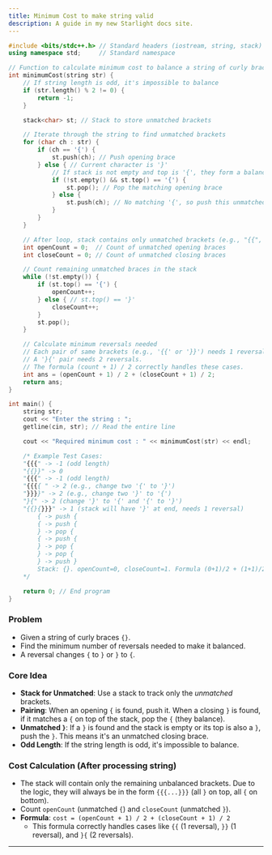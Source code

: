 ```yaml
---
title: Minimum Cost to make string valid
description: A guide in my new Starlight docs site.
---
```


```cpp
#include <bits/stdc++.h> // Standard headers (iostream, string, stack)
using namespace std;     // Standard namespace

// Function to calculate minimum cost to balance a string of curly braces
int minimumCost(string str) {
    // If string length is odd, it's impossible to balance
    if (str.length() % 2 != 0) {
        return -1;
    }

    stack<char> st; // Stack to store unmatched brackets

    // Iterate through the string to find unmatched brackets
    for (char ch : str) {
        if (ch == '{') {
            st.push(ch); // Push opening brace
        } else { // Current character is '}'
            // If stack is not empty and top is '{', they form a balanced pair
            if (!st.empty() && st.top() == '{') {
                st.pop(); // Pop the matching opening brace
            } else {
                st.push(ch); // No matching '{', so push this unmatched '}'
            }
        }
    }

    // After loop, stack contains only unmatched brackets (e.g., "{{", "}}", "}{")
    int openCount = 0;  // Count of unmatched opening braces
    int closeCount = 0; // Count of unmatched closing braces

    // Count remaining unmatched braces in the stack
    while (!st.empty()) {
        if (st.top() == '{') {
            openCount++;
        } else { // st.top() == '}'
            closeCount++;
        }
        st.pop();
    }

    // Calculate minimum reversals needed
    // Each pair of same brackets (e.g., '{{' or '}}') needs 1 reversal.
    // A '}{' pair needs 2 reversals.
    // The formula (count + 1) / 2 correctly handles these cases.
    int ans = (openCount + 1) / 2 + (closeCount + 1) / 2;
    return ans;
}

int main() {
    string str;
    cout << "Enter the string : ";
    getline(cin, str); // Read the entire line

    cout << "Required minimum cost : " << minimumCost(str) << endl;

    /* Example Test Cases:
    "{{{" -> -1 (odd length)
    "{{}}" -> 0
    "{{{" -> -1 (odd length)
    "{{{{ " -> 2 (e.g., change two '{' to '}')
    "}}}}" -> 2 (e.g., change two '}' to '{')
    "}{" -> 2 (change '}' to '{' and '{' to '}')
    "{{}{}}}" -> 1 (stack will have '}' at end, needs 1 reversal)
        { -> push {
        { -> push {
        } -> pop {
        { -> push {
        } -> pop {
        } -> pop {
        } -> push }
        Stack: {}. openCount=0, closeCount=1. Formula (0+1)/2 + (1+1)/2 = 0+1=1. Correct.
    */

    return 0; // End program
}
```

### Problem

  * Given a string of curly braces `{}`.
  * Find the minimum number of reversals needed to make it balanced.
  * A reversal changes `{` to `}` or `}` to `{`.

### Core Idea

  * **Stack for Unmatched**: Use a stack to track only the *unmatched* brackets.
  * **Pairing**: When an opening `{` is found, push it. When a closing `}` is found, if it matches a `{` on top of the stack, pop the `{` (they balance).
  * **Unmatched `}`**: If a `}` is found and the stack is empty or its top is also a `}`, push the `}`. This means it's an unmatched closing brace.
  * **Odd Length**: If the string length is odd, it's impossible to balance.

### Cost Calculation (After processing string)

  * The stack will contain only the remaining unbalanced brackets. Due to the logic, they will always be in the form `{{{...}}}` (all `}` on top, all `{` on bottom).
  * Count `openCount` (unmatched `{`) and `closeCount` (unmatched `}`).
  * **Formula**: `cost = (openCount + 1) / 2 + (closeCount + 1) / 2`
      * This formula correctly handles cases like `{{` (1 reversal), `}}` (1 reversal), and `}{` (2 reversals).

-----


